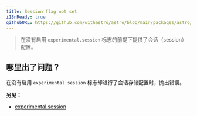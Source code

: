 ```yaml
---
title: Session flag not set
i18nReady: true
githubURL: https://github.com/withastro/astro/blob/main/packages/astro/src/core/errors/errors-data.ts
---
```


> 在没有启用 `experimental.session` 标志的前提下提供了会话（session）配置。

## 哪里出了问题？
在没有启用 `experimental.session` 标志却进行了会话存储配置时，抛出错误。

**另见：**
-  [experimental.session](/zh-cn/reference/experimental-flags/sessions/)
